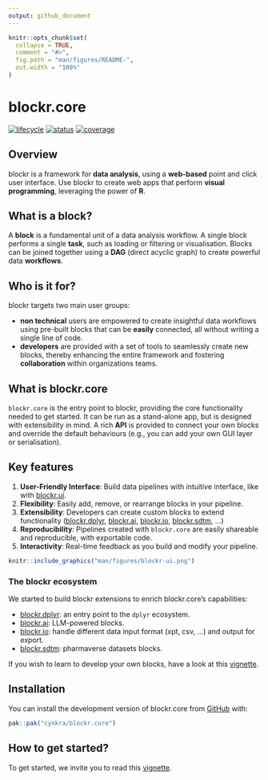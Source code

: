 ```yaml
---
output: github_document
---
```


<!-- README.md is generated from README.Rmd. Please edit that file -->

```r
knitr::opts_chunk$set(
  collapse = TRUE,
  comment = "#>",
  fig.path = "man/figures/README-",
  out.width = "100%"
)
```

# blockr.core

<!-- badges: start -->
[![lifecycle](https://img.shields.io/badge/lifecycle-experimental-orange.svg)](https://lifecycle.r-lib.org/articles/stages.html#experimental)
[![status](https://github.com/cynkra/blockr.core/actions/workflows/ci.yaml/badge.svg)](https://github.com/cynkra/blockr.core/actions/workflows/ci.yaml)
[![coverage](https://codecov.io/gh/cynkra/blockr.core/graph/badge.svg?token=VoOPRU65KA)](https://codecov.io/gh/cynkra/blockr.core)
<!-- badges: end -->

## Overview

blockr is a framework for __data analysis__, using a __web-based__ point and click user interface.
Use blockr to create web apps that perform __visual programming__, leveraging the power of __R__.

## What is a block?

A __block__ is a fundamental unit of a data analysis workflow.
A single block performs a single __task__, such as loading or filtering or visualisation.
Blocks can be joined together using a __DAG__ (direct acyclic graph) to create powerful data __workflows__.

## Who is it for?

blockr targets two main user groups:

- __non technical__ users are empowered to create insightful data workflows using pre-built blocks that can be __easily__ connected, all without writing a single line of code.
- __developers__ are provided with a set of tools to seamlessly create new blocks, thereby enhancing the entire framework and fostering __collaboration__ within organizations teams.

## What is blockr.core

`blockr.core` is the entry point to blockr, providing the core functionality needed to get started.
It can be run as a stand-alone app, but is designed with extensibility in mind.
A rich __API__ is provided to connect your own blocks and override the default behaviours (e.g., you can add your own GUI layer or serialisation).

## Key features

1. **User-Friendly Interface**: Build data pipelines with intuitive interface, like with [blockr.ui](https://cynkra.github.io/blockr.ui/).
2. **Flexibility**: Easily add, remove, or rearrange blocks in your pipeline.
3. **Extensibility**: Developers can create custom blocks to extend functionality ([blockr.dplyr](https://github.com/cynkra/blockr.dplyr), [blockr.ai](https://github.com/cynkra/blockr.ai), [blockr.io](https://github.com/cynkra/blockr.io), [blockr.sdtm](https://github.com/cynkra/blockr.sdtm), ...)
4. **Reproducibility**: Pipelines created with `blockr.core` are easily shareable and reproducible, with exportable code.
5. **Interactivity**: Real-time feedback as you build and modify your pipeline.

```r
knitr::include_graphics("man/figures/blockr-ui.png")
```

### The blockr ecosystem

We started to build blockr extensions to enrich blockr.core's capabilities:

- [blockr.dplyr](https://github.com/cynkra/blockr.dplyr): an entry point to the `dplyr` ecosystem.
- [blockr.ai](https://github.com/cynkra/blockr.ai): LLM-powered blocks.
- [blockr.io](https://github.com/cynkra/blockr.io): handle different data input format (xpt, csv, ...) and output for export.
- [blockr.sdtm](https://github.com/cynkra/blockr.sdtm): pharmaverse datasets blocks.

If you wish to learn to develop your own blocks, have a look at this [vignette](https://cynkra.github.io/blockr.core/articles/create-block.html).

## Installation

You can install the development version of blockr.core from [GitHub](https://github.com/) with:

``` r
pak::pak("cynkra/blockr.core")
```

## How to get started?

To get started, we invite you to read this [vignette](https://cynkra.github.io/blockr.core/articles/get-started.html).
